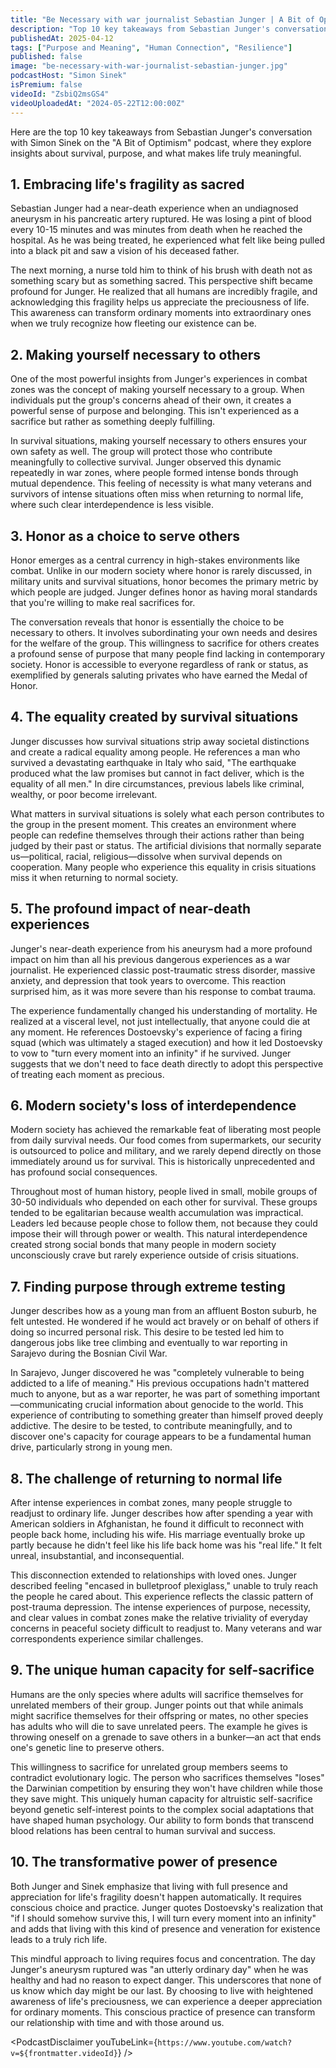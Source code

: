 ```yaml
---
title: "Be Necessary with war journalist Sebastian Junger | A Bit of Optimism Podcast"
description: "Top 10 key takeaways from Sebastian Junger's conversation with Simon Sinek on the "A Bit of Optimism" podcast, where they explore insights about survival, purpose, and what makes life truly meaningful."
publishedAt: 2025-04-12
tags: ["Purpose and Meaning", "Human Connection", "Resilience"]
published: false
image: "be-necessary-with-war-journalist-sebastian-junger.jpg"
podcastHost: "Simon Sinek"
isPremium: false
videoId: "ZsbiQ2msGS4"
videoUploadedAt: "2024-05-22T12:00:00Z"
---
```



<PodcastSummaryPageLayout frontmatter={frontmatter}>

Here are the top 10 key takeaways from Sebastian Junger's conversation with Simon Sinek on the "A Bit of Optimism" podcast, where they explore insights about survival, purpose, and what makes life truly meaningful.

## 1. Embracing life's fragility as sacred

Sebastian Junger had a near-death experience when an undiagnosed aneurysm in his pancreatic artery ruptured. He was losing a pint of blood every 10-15 minutes and was minutes from death when he reached the hospital. As he was being treated, he experienced what felt like being pulled into a black pit and saw a vision of his deceased father.

The next morning, a nurse told him to think of his brush with death not as something scary but as something sacred. This perspective shift became profound for Junger. He realized that all humans are incredibly fragile, and acknowledging this fragility helps us appreciate the preciousness of life. This awareness can transform ordinary moments into extraordinary ones when we truly recognize how fleeting our existence can be.

## 2. Making yourself necessary to others

One of the most powerful insights from Junger's experiences in combat zones was the concept of making yourself necessary to a group. When individuals put the group's concerns ahead of their own, it creates a powerful sense of purpose and belonging. This isn't experienced as a sacrifice but rather as something deeply fulfilling.

In survival situations, making yourself necessary to others ensures your own safety as well. The group will protect those who contribute meaningfully to collective survival. Junger observed this dynamic repeatedly in war zones, where people formed intense bonds through mutual dependence. This feeling of necessity is what many veterans and survivors of intense situations often miss when returning to normal life, where such clear interdependence is less visible.

## 3. Honor as a choice to serve others

Honor emerges as a central currency in high-stakes environments like combat. Unlike in our modern society where honor is rarely discussed, in military units and survival situations, honor becomes the primary metric by which people are judged. Junger defines honor as having moral standards that you're willing to make real sacrifices for.

The conversation reveals that honor is essentially the choice to be necessary to others. It involves subordinating your own needs and desires for the welfare of the group. This willingness to sacrifice for others creates a profound sense of purpose that many people find lacking in contemporary society. Honor is accessible to everyone regardless of rank or status, as exemplified by generals saluting privates who have earned the Medal of Honor.

## 4. The equality created by survival situations

Junger discusses how survival situations strip away societal distinctions and create a radical equality among people. He references a man who survived a devastating earthquake in Italy who said, "The earthquake produced what the law promises but cannot in fact deliver, which is the equality of all men." In dire circumstances, previous labels like criminal, wealthy, or poor become irrelevant.

What matters in survival situations is solely what each person contributes to the group in the present moment. This creates an environment where people can redefine themselves through their actions rather than being judged by their past or status. The artificial divisions that normally separate us—political, racial, religious—dissolve when survival depends on cooperation. Many people who experience this equality in crisis situations miss it when returning to normal society.

## 5. The profound impact of near-death experiences

Junger's near-death experience from his aneurysm had a more profound impact on him than all his previous dangerous experiences as a war journalist. He experienced classic post-traumatic stress disorder, massive anxiety, and depression that took years to overcome. This reaction surprised him, as it was more severe than his response to combat trauma.

The experience fundamentally changed his understanding of mortality. He realized at a visceral level, not just intellectually, that anyone could die at any moment. He references Dostoevsky's experience of facing a firing squad (which was ultimately a staged execution) and how it led Dostoevsky to vow to "turn every moment into an infinity" if he survived. Junger suggests that we don't need to face death directly to adopt this perspective of treating each moment as precious.

## 6. Modern society's loss of interdependence

Modern society has achieved the remarkable feat of liberating most people from daily survival needs. Our food comes from supermarkets, our security is outsourced to police and military, and we rarely depend directly on those immediately around us for survival. This is historically unprecedented and has profound social consequences.

Throughout most of human history, people lived in small, mobile groups of 30-50 individuals who depended on each other for survival. These groups tended to be egalitarian because wealth accumulation was impractical. Leaders led because people chose to follow them, not because they could impose their will through power or wealth. This natural interdependence created strong social bonds that many people in modern society unconsciously crave but rarely experience outside of crisis situations.

## 7. Finding purpose through extreme testing

Junger describes how as a young man from an affluent Boston suburb, he felt untested. He wondered if he would act bravely or on behalf of others if doing so incurred personal risk. This desire to be tested led him to dangerous jobs like tree climbing and eventually to war reporting in Sarajevo during the Bosnian Civil War.

In Sarajevo, Junger discovered he was "completely vulnerable to being addicted to a life of meaning." His previous occupations hadn't mattered much to anyone, but as a war reporter, he was part of something important—communicating crucial information about genocide to the world. This experience of contributing to something greater than himself proved deeply addictive. The desire to be tested, to contribute meaningfully, and to discover one's capacity for courage appears to be a fundamental human drive, particularly strong in young men.

## 8. The challenge of returning to normal life

After intense experiences in combat zones, many people struggle to readjust to ordinary life. Junger describes how after spending a year with American soldiers in Afghanistan, he found it difficult to reconnect with people back home, including his wife. His marriage eventually broke up partly because he didn't feel like his life back home was his "real life." It felt unreal, insubstantial, and inconsequential.

This disconnection extended to relationships with loved ones. Junger described feeling "encased in bulletproof plexiglass," unable to truly reach the people he cared about. This experience reflects the classic pattern of post-trauma depression. The intense experiences of purpose, necessity, and clear values in combat zones make the relative triviality of everyday concerns in peaceful society difficult to readjust to. Many veterans and war correspondents experience similar challenges.

## 9. The unique human capacity for self-sacrifice

Humans are the only species where adults will sacrifice themselves for unrelated members of their group. Junger points out that while animals might sacrifice themselves for their offspring or mates, no other species has adults who will die to save unrelated peers. The example he gives is throwing oneself on a grenade to save others in a bunker—an act that ends one's genetic line to preserve others.

This willingness to sacrifice for unrelated group members seems to contradict evolutionary logic. The person who sacrifices themselves "loses" the Darwinian competition by ensuring they won't have children while those they save might. This uniquely human capacity for altruistic self-sacrifice beyond genetic self-interest points to the complex social adaptations that have shaped human psychology. Our ability to form bonds that transcend blood relations has been central to human survival and success.

## 10. The transformative power of presence

Both Junger and Sinek emphasize that living with full presence and appreciation for life's fragility doesn't happen automatically. It requires conscious choice and practice. Junger quotes Dostoevsky's realization that "if I should somehow survive this, I will turn every moment into an infinity" and adds that living with this kind of presence and veneration for existence leads to a truly rich life.

This mindful approach to living requires focus and concentration. The day Junger's aneurysm ruptured was "an utterly ordinary day" when he was healthy and had no reason to expect danger. This underscores that none of us know which day might be our last. By choosing to live with heightened awareness of life's preciousness, we can experience a deeper appreciation for ordinary moments. This conscious practice of presence can transform our relationship with time and with those around us.

<PodcastDisclaimer
  youTubeLink={`https://www.youtube.com/watch?v=${frontmatter.videoId}`}
/>

</PodcastSummaryPageLayout>

